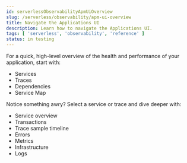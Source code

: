 ```yaml
---
id: serverlessObservabilityApmUiOverview
slug: /serverless/observability/apm-ui-overview
title: Navigate the Applications UI
description: Learn how to navigate the Applications UI.
tags: [ 'serverless', 'observability', 'reference' ]
status: in testing
---
```


<p><DocBadge template="technical preview" /></p>

For a quick, high-level overview of the health and performance of your application,
start with:

* <DocLink id="serverlessObservabilityApmServices">Services</DocLink>
* <DocLink id="serverlessObservabilityApmTraces">Traces</DocLink>
* <DocLink id="serverlessObservabilityApmDependencies">Dependencies</DocLink>
* <DocLink id="serverlessObservabilityApmServiceMap">Service Map</DocLink>

Notice something awry? Select a service or trace and dive deeper with:

* <DocLink id="serverlessObservabilityApmServiceOverview">Service overview</DocLink>
* <DocLink id="serverlessObservabilityApmTransactions">Transactions</DocLink>
* <DocLink id="serverlessObservabilityApmTraceSampleTimeline">Trace sample timeline</DocLink>
* <DocLink id="serverlessObservabilityApmErrors">Errors</DocLink>
* <DocLink id="serverlessObservabilityApmMetrics">Metrics</DocLink>
* <DocLink id="serverlessObservabilityApmInfrastructure">Infrastructure</DocLink>
* <DocLink id="serverlessObservabilityApmLogs">Logs</DocLink>

